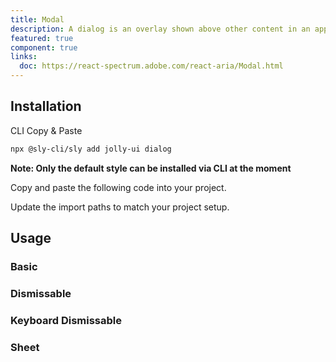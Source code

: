 ```yaml
---
title: Modal
description: A dialog is an overlay shown above other content in an application.
featured: true
component: true
links:
  doc: https://react-spectrum.adobe.com/react-aria/Modal.html
---
```


<ComponentPreview name="modal-demo" />

## Installation

<Tabs defaultValue="cli">

<TabsList>
  <TabsTrigger value="cli">CLI</TabsTrigger>
  <TabsTrigger value="manual">Copy & Paste</TabsTrigger>
</TabsList>

<TabsContent value="cli">

```bash
npx @sly-cli/sly add jolly-ui dialog
```

**Note: Only the default style can be installed via CLI at the moment**

</TabsContent>

<TabsContent value="manual">

<Steps>

<Step>Copy and paste the following code into your project.</Step>

<ComponentSource name="dialog" />

<Step>Update the import paths to match your project setup.</Step>

</Steps>

</TabsContent>

</Tabs>

## Usage

### Basic

<ComponentPreview name="modal-demo" />

### Dismissable

<ComponentPreview name="modal-dismissable" />

### Keyboard Dismissable

<ComponentPreview name="modal-keyboard-dismissable" />

### Sheet

<ComponentPreview name="modal-sheet" />
